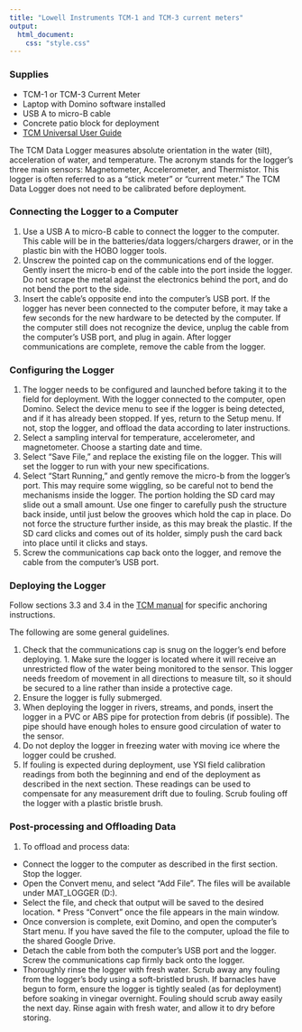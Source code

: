 ```yaml
---
title: "Lowell Instruments TCM-1 and TCM-3 current meters"
output: 
  html_document:
    css: "style.css"
---
```



### Supplies

* TCM-1 or TCM-3 Current Meter
* Laptop with Domino software installed
* USB A to micro-B cable
* Concrete patio block for deployment
* [TCM Universal User Guide](https://www.lowellinstruments.com/download_files/Universal_User_Guide.pdf?_gl=1*1i1dnlm*_ga*OTg5NzE1Mjg1LjE2NTc1NjI5MzQ.*_ga_9FKGPKLK1F*MTY1NzU2MjkzMy4xLjAuMTY1NzU2MjkzMy4w&_ga=2.222251608.1506740040.1657562934-989715285.1657562934)

The TCM Data Logger measures absolute orientation in the water (tilt), acceleration of water, and temperature. The acronym stands for the logger’s three main sensors: Magnetometer, Accelerometer, and Thermistor. This logger is often referred to as a “stick meter” or “current meter.” The TCM Data Logger does not need to be calibrated before deployment. 

### Connecting the Logger to a Computer

1. Use a USB A to micro-B cable to connect the logger to the computer. This cable will be in the batteries/data loggers/chargers drawer, or in the plastic bin with the HOBO logger tools. 
1. Unscrew the pointed cap on the communications end of the logger. Gently insert the micro-b end of the cable into the port inside the logger. Do not scrape the metal against the electronics behind the port, and do not bend the port to the side. 
1. Insert the cable’s opposite end into the computer’s USB port. If the logger has never been connected to the computer before, it may take a few seconds for the new hardware to be detected by the computer. If the computer still does not recognize the device, unplug the cable from the computer’s USB port, and plug in again.
After logger communications are complete, remove the cable from the logger. 


### Configuring the Logger

1. The logger needs to be configured and launched before taking it to the field for deployment. With the logger connected to the computer, open Domino. Select the device menu to see if the logger is being detected, and if it has already been stopped. If yes, return to the Setup menu. If not, stop the logger, and offload the data according to later instructions.
1. Select a sampling interval for temperature, accelerometer, and magnetometer. Choose a starting date and time.
1. Select “Save File,” and replace the existing file on the logger. This will set the logger to run with your new specifications.
1. Select “Start Running,” and gently remove the micro-b from the logger’s port. This may require some wiggling, so be careful not to bend the mechanisms inside the logger. The portion holding the SD card may slide out a small amount. Use one finger to carefully push the structure back inside, until just below the grooves which hold the cap in place. Do not force the structure further inside, as this may break the plastic. If the SD card clicks and comes out of its holder, simply push the card back into place until it clicks and stays.  
1. Screw the communications cap back onto the logger, and remove the cable from the computer’s USB port. 

### Deploying the Logger

Follow sections 3.3 and 3.4 in the [TCM manual](https://www.lowellinstruments.com/download_files/Universal_User_Guide.pdf?_gl=1*1i1dnlm*_ga*OTg5NzE1Mjg1LjE2NTc1NjI5MzQ.*_ga_9FKGPKLK1F*MTY1NzU2MjkzMy4xLjAuMTY1NzU2MjkzMy4w&_ga=2.222251608.1506740040.1657562934-989715285.1657562934) for specific anchoring instructions. 

The following are some general guidelines.

1. Check that the communications cap is snug on the logger’s end before deploying. 1. Make sure the logger is located where it will receive an unrestricted flow of the water being monitored to the sensor. This logger needs freedom of movement in all directions to measure tilt, so it should be secured to a line rather than inside a protective cage. 
1. Ensure the logger is fully submerged.
1. When deploying the logger in rivers, streams, and ponds, insert the logger in a PVC or ABS pipe for protection from debris (if possible). The pipe should have enough holes to ensure good circulation of water to the sensor.
1. Do not deploy the logger in freezing water with moving ice where the logger could be crushed.
1. If fouling is expected during deployment, use YSI field calibration readings from both the beginning and end of the deployment as described in the next section. These readings can be used to compensate for any measurement drift due to fouling. Scrub fouling off the logger with a plastic bristle brush.


### Post-processing and Offloading Data

1. To offload and process data:

* Connect the logger to the computer as described in the first section. Stop the logger.
* Open the Convert menu, and select “Add File”. The files will be available under MAT_LOGGER (D:). 
* Select the file, and check that output will be saved to the desired location. * Press “Convert” once the file appears in the main window. 
* Once conversion is complete, exit Domino, and open the computer’s Start menu. If you have saved the file to the computer, upload the file to the shared Google Drive. 
* Detach the cable from both the computer’s USB port and the logger. Screw the communications cap firmly back onto the logger. 
* Thoroughly rinse the logger with fresh water. Scrub away any fouling from the logger’s body using a soft-bristled brush. If barnacles have begun to form, ensure the logger is tightly sealed (as for deployment) before soaking in vinegar overnight. Fouling should scrub away easily the next day. Rinse again with fresh water, and allow it to dry before storing.

<br />
<br />
